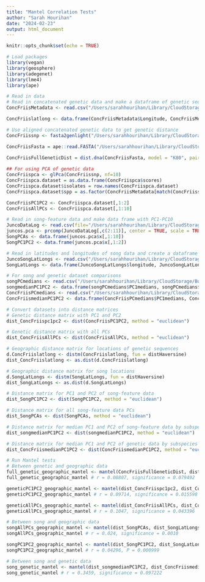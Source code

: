 ```yaml
---
title: "Mantel Correlation Tests"
author: "Sarah Hourihan"
date: "2024-02-23"
output: html_document
---
```


```r
knitr::opts_chunk$set(echo = TRUE)
```

```r
# Load packages
library(vegan)
library(geosphere)
library(adegenet)
library(lme4)
library(ape)
```

```r
# Read in data 
# Read in concatenated genetic data and make a dataframe of genetic sequence's latitudes and longitudes
ConcFriisMetadata <- read.csv("/Users/sarahhourihan/Library/CloudStorage/Box-Box/Creanza Lab/Sarah_Nicole/files_for_manuscript/PUBLISH_ConcGeneticMetadata.csv")

ConcFriislatlong <- data.frame(ConcFriisMetadata$Longitude, ConcFriisMetadata$Latitude)

# Use aligned concatenated genetic data to get genetic distance
ConcFriissnp <- fasta2genlight("/Users/sarahhourihan/Library/CloudStorage/Box-Box/Creanza Lab/Sarah_Nicole/files_for_manuscript/PUBLISH_ConcGenetic_AlignedSequences.fasta", snpOnly=TRUE)

ConcFriisFasta = ape::read.FASTA("/Users/sarahhourihan/Library/CloudStorage/Box-Box/Creanza Lab/Sarah_Nicole/files_for_manuscript/PUBLISH_ConcGenetic_AlignedSequences.fasta", type = "DNA")
    
ConcFriisFullGeneticDist = dist.dna(ConcFriisFasta, model = "K80", pairwise.deletion = TRUE)

## For using PCA of genetic data
ConcFriispca <- glPca(ConcFriissnp, nf=10)
ConcFriispca.dataset = as.data.frame(ConcFriispca$scores)
ConcFriispca.dataset$isolates = row.names(ConcFriispca.dataset)
ConcFriispca.dataset$spp = as.factor(ConcFriisMetadata[match(ConcFriissnp$ind.names, ConcFriisMetadata$Isolate),]$Subspecies_Friis)

ConcFriisPC1PC2 <- ConcFriispca.dataset[,1:2]
ConcFriisAllPCs <- ConcFriispca.dataset[,1:10]

# Read in song-feature data and make data frame with PC1-PC10
JuncoDataLog <- read.csv(file="/Users/sarahhourihan/Library/CloudStorage/Box-Box/Creanza Lab/Sarah_Nicole/files_for_manuscript/PUBLISH_JuncoSongData_Subspecies_and_ID.csv")
juncos.pca <- prcomp(JuncoDataLog[,c(2:11)], center = TRUE, scale = TRUE)
SongPCAs <- data.frame(juncos.pca$x[,1:10])
SongPC1PC2 <- data.frame(juncos.pca$x[,1:2])

# Read in latitudes and longitudes of song data and create a dataframe
JuncoSongLatLongs <- read.csv("/Users/sarahhourihan/Library/CloudStorage/Box-Box/Creanza Lab/Sarah_Nicole/files_for_manuscript/PUBLISH_JuncoSongLatLongs.csv")
SongLatLongs <- data.frame(JuncoSongLatLongs$longitude, JuncoSongLatLongs$latitude)

# For song and genetic dataset comparisons
songPCmedians <- read.csv("/Users/sarahhourihan/Library/CloudStorage/Box-Box/Creanza Lab/Sarah_Nicole/files_for_manuscript/PUBLISH_SongPC_Medians.csv")
songmedianPC1PC2 <- data.frame(songPCmedians$PC1medians, songPCmedians$PC2medians)
ConcFriisPCmedians <- read.csv("/Users/sarahhourihan/Library/CloudStorage/Box-Box/Creanza Lab/Sarah_Nicole/files_for_manuscript/PUBLISH_ConcGenetic_PC_Medians.csv")
ConcFriismedianPC1PC2 <- data.frame(ConcFriisPCmedians$PC1medians, ConcFriisPCmedians$PC2medians)
```

```r
# Convert datasets into distance matrices
# Genetic distance matrix with PC1 and PC2
dist_ConcFriispc1pc2 <- dist(ConcFriisPC1PC2, method = "euclidean")

# Genetic distance matrix with all PCs
dist_ConcFriisAllPCs <- dist(ConcFriisAllPCs, method = "euclidean")

# Geographic distance matrix for locations of genetic sequences
d.ConcFriislatlong <- distm(ConcFriislatlong, fun = distHaversine)
dist_ConcFriislatlong <- as.dist(d.ConcFriislatlong)

# Geographic distance matrix for song locations
d.SongLatLongs <- distm(SongLatLongs, fun = distHaversine)
dist_SongLatLongs <- as.dist(d.SongLatLongs)

# Distance matrix for PC1 and PC2 of song-feature data
dist_SongPC1PC2 <- dist(SongPC1PC2, method = "euclidean")

# Distance matrix for all song-feature data PCs
dist_SongPCAs <- dist(SongPCAs, method = "euclidean")

# Distance matrix for median PC1 and PC2 of song-feature data by subspecies
dist_songmedianPC1PC2 <- dist(songmedianPC1PC2, method = "euclidean")

# Distance matrix for median PC1 and PC2 of genetic data by subspecies
dist_ConcFriismedianPC1PC2 <- dist(ConcFriismedianPC1PC2, method = "euclidean")
```

```r
# Run Mantel tests
# Between genetic and geographic data
full_genetic_geographic_mantel <- mantel(ConcFriisFullGeneticDist, dist_ConcFriislatlong, method = "spearman", permutations = 10000, na.rm = TRUE)
full_genetic_geographic_mantel # r = 0.08807, significance = 0.079492

geneticPC1PC2_geographic_mantel <- mantel(dist_ConcFriispc1pc2, dist_ConcFriislatlong, method = "spearman", permutations = 10000, na.rm = TRUE)
geneticPC1PC2_geographic_mantel # r = 0.09714, significance = 0.015598

geneticAllPCs_geographic_mantel <- mantel(dist_ConcFriisAllPCs, dist_ConcFriislatlong, method = "spearman", permutations = 10000, na.rm = TRUE)
geneticAllPCs_geographic_mantel # r = 0.1047, significance = 0.043396

# Between song and geographic data
songAllPCs_geographic_mantel <- mantel(dist_SongPCAs, dist_SongLatLongs, method = "spearman", permutations = 1000, na.rm = TRUE)
songAllPCs_geographic_mantel # r = 0.024, significance = 0.0010

songPC1PC2_geographic_mantel <- mantel(dist_SongPC1PC2, dist_SongLatLongs, method = "spearman", permutations = 1000, na.rm = TRUE)
songPC1PC2_geographic_mantel # r = 0.04296, P = 0.000999

# Between song and genetic data
song_genetic_mantel <- mantel(dist_songmedianPC1PC2, dist_ConcFriismedianPC1PC2, method = "spearman", permutations = 1000, na.rm = TRUE)
song_genetic_mantel # r = 0.3459, significance = 0.097222
```




